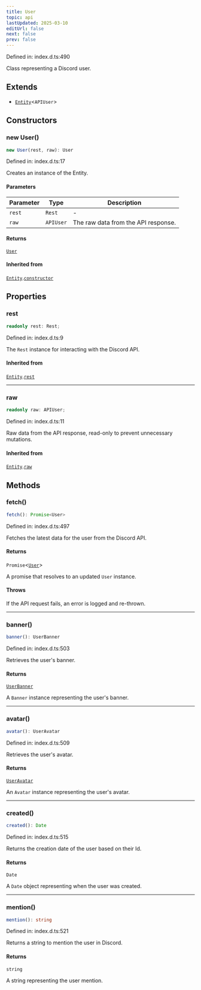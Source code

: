 ```yaml
---
title: User
topic: api
lastUpdated: 2025-03-10
editUrl: false
next: false
prev: false
---
```


Defined in: index.d.ts:490

Class representing a Discord user.

## Extends

- [`Entity`](/api/classes/dev/classes/entity/)\<`APIUser`\>

## Constructors

### new User()

```ts
new User(rest, raw): User
```

Defined in: index.d.ts:17

Creates an instance of the Entity.

#### Parameters

| Parameter | Type | Description |
| ------ | ------ | ------ |
| `rest` | `Rest` | - |
| `raw` | `APIUser` | The raw data from the API response. |

#### Returns

[`User`](/api/classes/dev/classes/user/)

#### Inherited from

[`Entity`](/api/classes/dev/classes/entity/).[`constructor`](/api/classes/dev/classes/entity/#constructors)

## Properties

### rest

```ts
readonly rest: Rest;
```

Defined in: index.d.ts:9

The `Rest` instance for interacting with the Discord API.

#### Inherited from

[`Entity`](/api/classes/dev/classes/entity/).[`rest`](/api/classes/dev/classes/entity/#rest-1)

***

### raw

```ts
readonly raw: APIUser;
```

Defined in: index.d.ts:11

Raw data from the API response, read-only to prevent unnecessary mutations.

#### Inherited from

[`Entity`](/api/classes/dev/classes/entity/).[`raw`](/api/classes/dev/classes/entity/#raw-1)

## Methods

### fetch()

```ts
fetch(): Promise<User>
```

Defined in: index.d.ts:497

Fetches the latest data for the user from the Discord API.

#### Returns

`Promise`\<[`User`](/api/classes/dev/classes/user/)\>

A promise that resolves to an updated `User` instance.

#### Throws

If the API request fails, an error is logged and re-thrown.

***

### banner()

```ts
banner(): UserBanner
```

Defined in: index.d.ts:503

Retrieves the user's banner.

#### Returns

[`UserBanner`](/api/classes/dev/classes/userbanner/)

A `Banner` instance representing the user's banner.

***

### avatar()

```ts
avatar(): UserAvatar
```

Defined in: index.d.ts:509

Retrieves the user's avatar.

#### Returns

[`UserAvatar`](/api/classes/dev/classes/useravatar/)

An `Avatar` instance representing the user's avatar.

***

### created()

```ts
created(): Date
```

Defined in: index.d.ts:515

Returns the creation date of the user based on their Id.

#### Returns

`Date`

A `Date` object representing when the user was created.

***

### mention()

```ts
mention(): string
```

Defined in: index.d.ts:521

Returns a string to mention the user in Discord.

#### Returns

`string`

A string representing the user mention.
